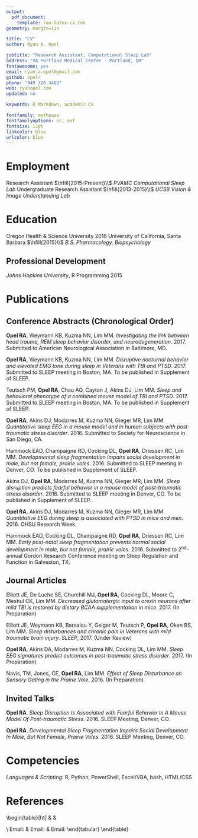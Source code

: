 ```yaml
---
output: 
  pdf_document:
    template: rao-latex-cv.tex
geometry: margin=1in

title: "CV"
author: Ryan A. Opel

jobtitle: "Research Assistant, Computational Sleep Lab"
address: "VA Portland Medical Center · Portland, OR"
fontawesome: yes
email: ryan.a.opel@gmail.com
github: opelr
phone: "949 326 3463"
web: ryanopel.com
updated: no

keywords: R Markdown, academic CV

fontfamily: mathpazo
fontfamilyoptions: sc, osf
fontsize: 11pt
linkcolor: blue
urlcolor: blue
---
```


# Employment

Research Assistant $\hfill{2015-Present}\\$
*PVAMC Computational Sleep Lab*
\begin{itemize}
  \item Acted as primary data analyst, programmer, and statistician for this multidisciplinary lab
  \item 
\end{itemize}

Undergraduate Research Assistant $\hfill{2013-2015}\\$
*UCSB Vision & Image Understanding Lab*
\begin{itemize}
  \item Played a critical role in the development, execution, and debugging of computer-based experiments focusing on machine learning, computer vision, and human-computer visual interfaces.
\end{itemize}

# Education

Oregon Health & Science University \hfill 2016
\begin{itemize}
  \item Completed BSTA 511 with an A grade while using \textsf{R} in this Stata-based course
\end{itemize}

University of California, Santa Barbara $\hfill{2015}\\$
*B.S. Pharmacology, Biopsychology*
\begin{itemize}
  \item One entry in the list
\end{itemize}

## Professional Development

*Johns Hopkins University*, R Programming \hfill 2015
\begin{itemize}
  \item Completed this Johns Hopkins course through Coursera {\em with distinction}, achieving a grade of 99%.
\end{itemize}

# Publications

## Conference Abstracts (Chronological Order)

**Opel RA**, Weymann KB, Kuzma NN, Lim MM. *Investigating the link between head trauma, REM sleep behavior disorder, and neurodegeneration*. 2017. Submitted to American Neurological Association in Baltimore, MD.

**Opel RA**, Weymann KB, Kuzma NN, Lim MM. *Disruptive nocturnal behavior and elevated EMG tone during sleep in Veterans with TBI and PTSD*. 2017. Submitted to SLEEP meeting in Boston, MA. To be published in Supplement of SLEEP.

Teutsch PM, **Opel RA**, Chau AQ, Cayton J, Akins DJ, Lim MM. *Sleep and behavioral phenotype of a combined mouse model of TBI and PTSD*. 2017. Submitted to SLEEP meeting in Boston, MA. To be published in Supplement of SLEEP.

**Opel RA**, Akins DJ, Modarres M, Kuzma NN, Gieger MR, Lim MM. *Quantitative sleep EEG in a mouse model and in human subjects with post-traumatic stress disorder*. 2016. Submitted to Society for Neuroscience in San Diego, CA.

Hammock EAD, Champaigne RD, Cocking DL, **Opel RA**, Driessen RC, Lim MM. *Developmental sleep fragmentation impairs social development in male, but not female, prairie voles*. 2016. Submitted to SLEEP meeting in Denver, CO. To be published in Supplement of SLEEP.

Akins DJ, **Opel RA**, Modarres M, Kuzma NN, Gieger MR, Lim MM. *Sleep disruption predicts fearful behavior in a mouse model of post-traumatic stress disorder*. 2016. Submitted to SLEEP meeting in Denver, CO. To be published in Supplement of SLEEP.

**Opel RA**, Akins DJ, Modarres M, Kuzma NN, Gieger MR, Lim MM. *Quantitative EEG during sleep is associated with PTSD in mice and men*. 2016. OHSU Research Week.

Hammock EAD, Cocking DL, Champaigne RD, **Opel RA**, Driessen RC, Lim MM. *Early post-natal sleep fragmentation prevents normal social development in male, but not female, prairie voles*. 2016. Submitted to 2^nd^-annual Gordon Research Conference meeting on Sleep Regulation and Function in Galveston, TX.

## Journal Articles

Elliott JE, De Luche SE, Churchill MJ, **Opel RA**, Cocking DL, Moore C, Meshul CK, Lim MM. *Decreased glutamatergic input to orexin neurons after mild TBI is restored by dietary BCAA supplementation in mice*. 2017. (In Preparation)

Elliott JE, Weymann KB, Barsalou Y, Geiger M, Teutsch P, **Opel RA**, Oken BS, Lim MM. *Sleep disturbances and chronic pain in Veterans with mild traumatic brain injury*. *SLEEP*, 2017. (Under Review)

**Opel RA**, Akins DA, Modarres M, Kuzma NN, Cocking DL, Lim MM. *Sleep EEG signatures predict outcomes in post-traumatic stress disorder*. 2017. (In Preparation)

Navis, TM, Jones, CE, **Opel RA**, Lim MM. *Effect of Sleep Disturbance on Sensory Gating in the Prairie Vole*. 2016. (In Preparation)

## Invited Talks

**Opel RA**. *Sleep Disruption Is Associated with Fearful Behavior In A Mouse Model Of Post-traumatic Stress*. 2016. SLEEP Meeting, Denver, CO.

**Opel RA**. *Developmental Sleep Fragmentation Impairs Social Development In Male, But Not Female, Prairie Voles*. 2016. SLEEP Meeting, Denver, CO.

# Competencies

*Languages & Scripting:* \hfill R, Python, PowerShell, Excel/VBA, bash, HTML/CSS

# References

\begin{table}[ht]
\small
\centering
\begin{tabular}{lll}
\textit{\textbf{Miranda Lim}} & \textit{\textbf{Mike Lasarev}} & \textit{\textbf{Nick Kuzma}} \\
\begin{tabular}[c]{@{}l@{}}Staff Physician,\\ Sleep Disorders Clinic,\\ VA Portland Health Care System\end{tabular} & \begin{tabular}[c]{@{}l@{}}Senior Instructor,\\ Department of Public Health,\\ Oregon Health \& Science University\end{tabular} & \begin{tabular}[c]{@{}l@{}}Adjunct Professor,\\ Department of Physics,\\ Portland State University\end{tabular} \\
Email: \underline{lmir@ohsu.edu} & Email: \underline{lasarevm@ohsu.edu} & Email: \underline{kuzman@ohsu.edu}
\end{tabular}
\end{table}

